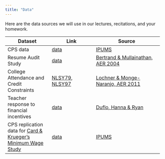 ```yaml
---
title: "Data"
---
```


Here are the data sources we will use in our lectures, recitations, and your homework.

| Dataset | Link | Source |
| ---- | ---- | ------ |
| CPS data | [data](data/cps-econ-4261.csv) | [IPUMS](https://www.ipums.org) |
| Resume Audit Study | [data](data/lakisha_aer.csv) | [Bertrand & Mullainathan, AER 2004](https://www.aeaweb.org/articles?id=10.1257/0002828042002561) |
| College Attendance and Credit Constraints | [NLSY79](data/LM_nlsy79.csv), [NLSY97](data/LM_nlsy97.csv) | [Lochner & Monge-Naranjo, AER 2011](https://www.aeaweb.org/articles?id=10.1257/aer.101.6.2487) |
| Teacher response to financial incentives | [data](data/DufloHannaRyan.csv) | [Duflo, Hanna & Ryan](https://www.aeaweb.org/articles?id=10.1257/aer.102.4.1241) |
| CPS replication data for [Card & Krueger's Minimum Wage Study](https://www.jstor.org/stable/2677856) | [data](data/cps-CardKrueger.csv) | [IPUMS](https://www.ipums.org)  |